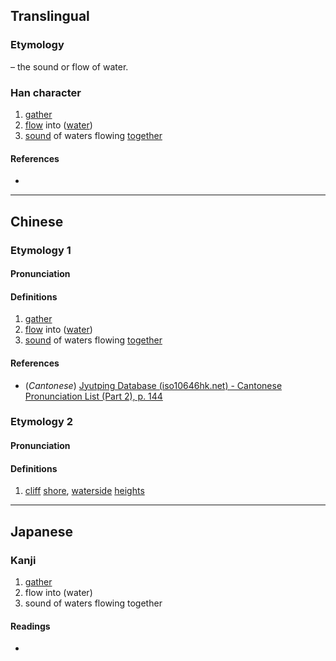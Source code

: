 {{also|潀}}
{{character info/new}}
==Translingual==

===Etymology===
{{Han compound|水|alt1=氵|t1=water|衆}} – the sound or flow of water.

===Han character===
{{Han char|rn=85|rad=水|as=12|sn=15|four=|canj=EHWO|ids=⿰氵⿱血乑}}

# [[gather]]
# [[flow]] into ([[water]])
# [[sound]] of waters flowing [[together]]

====References====
* {{Han ref|kx=0650.040|dkj=18262|dj=1060.080|hdz=31744.070|uh=6F68|ud=28520}}

----

==Chinese==
{{zh-forms}}

===Etymology 1===
====Pronunciation====
{{zh-pron
|m=cōng
|c=zung1
|mc=y
|oc=y
|ma=
|cat=v,n
}}

====Definitions====
{{zh-hanzi}}

# [[gather]]
# [[flow]] into ([[water]])
# [[sound]] of waters flowing [[together]]

====References====
* (''Cantonese'') [http://www.iso10646hk.net/jp/document/download.jsp Jyutping Database (iso10646hk.net) - Cantonese Pronunciation List (Part 2), p. 144]

===Etymology 2===
====Pronunciation====
{{zh-pron
|m=zòng
|c=
|ma=
|cat=n
}}

====Definitions====
{{zh-hanzi}}

# [[cliff]] [[shore]], [[waterside]] [[height]]s

----

==Japanese==

===Kanji===
{{ja-kanji|grade=|rs=水12}}

# [[gather]]
# flow into (water)
# sound of waters flowing together

====Readings====
* {{ja-readings|on=[[そう]] (sō), [[ず]] (zu), [[しょう]] (shō), [[しゅ]] (shu), [[ぞう]] (zō)|kun=[[あつまる]] (atsumaru), [[みずあい]] (mizuai), [[きし]] (kishi)}}
